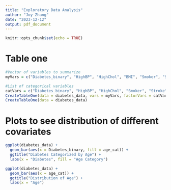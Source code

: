```yaml
---
title: "Exploratory Data Analysis"
author: "Joy Zhang"
date: "2023-12-12"
output: pdf_document
---
```


```r
knitr::opts_chunk$set(echo = TRUE)
```

# Table one
```r
#Vector of variables to summarize
myVars = c("Diabetes_binary", "HighBP", "HighChol", "BMI", "Smoker", "Stroke", "HeartDiseaseorAttack", "PhysActivity", "Fruits", "Veggies", "HvyAlcoholConsump", "AnyHealthcare", "NoDocbcCost", "GenHlth", "MentHlth", "PhysHlth", "Diffwalk", "Sex", "Age", "Education", "Income")

#List of categorical variables
catVars = c("Diabetes_binary", "HighBP", "HighChol", "Smoker", "Stroke", "HeartDiseaseorAttack")
CreateTableOne(data = diabetes_data, vars = myVars, factorVars = catVars)
CreateTableOne(data = diabetes_data)
```

# Plots to see distribution of different covariates 
```r
ggplot(diabetes_data) + 
  geom_bar(aes(x = Diabetes_binary, fill = age_cat)) + 
  ggtitle("Diabetes Categorized by Age") + 
  labs(x = "Diabetes", fill = "Age Category")

ggplot(diabetes_data) + 
  geom_bar(aes(x = age_cat)) + 
  ggtitle("Distribution of Age") + 
  labs(x = "Age")
```
